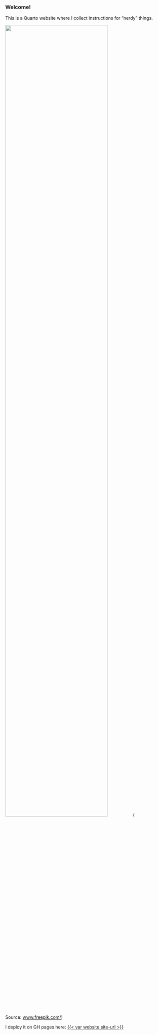 ### Welcome! 

This is a Quarto website where I collect instructions for "nerdy" things.



![](./images/cat2_horiz.jpg){width=80%}(<br> Source: [www.freepik.com/](https://www.freepik.com/free-photo))

 

I deploy it on GH pages here: [{{< var website.site-url >}}]({{< var website.site-url >}}) 
 

